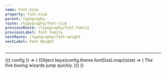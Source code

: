 ```yaml
---
name: Font Size
property: font-size
parent: Typography
route: /typography/font-size
previousRoute: /typography/font-family
previousLabel: Font Family
nextRoute: /typography/font-weight
nextLabel: Font Weight
---
```



<UtilityInfo pattern="text-{size}" themeProperty="fontSize" />

---

<ConfigConsumer>
  {({ config }) => (
    <Grid>
      {Object.keys(config.theme.fontSize).map((size) => (
        <InfoBox key={`text-${size}`} pattern={`text-${size}`}>
          <Box className={`bg-white rounded text-${size}`}>
            The five boxing wizards jump quickly.
          </Box>
        </InfoBox>
      ))}
    </Grid>
  )}
</ConfigConsumer>
